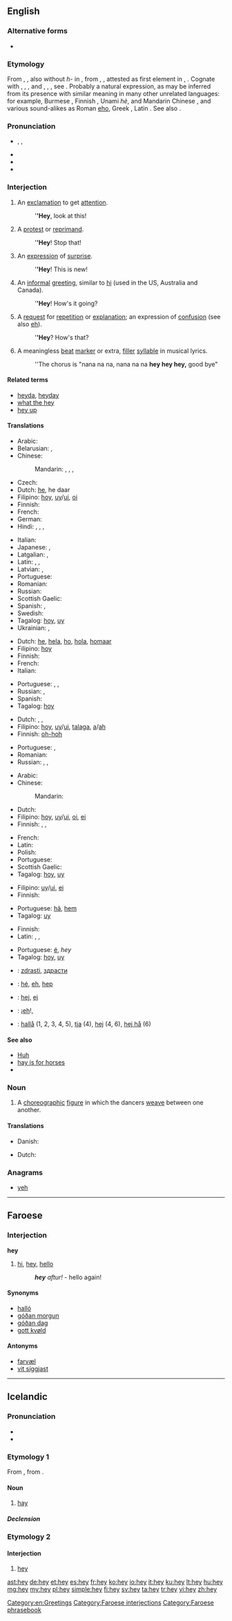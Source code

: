 ==English==

===Alternative forms===
* {{l|en|hay}}

===Etymology===
From {{etyl|enm}} {{term|hey|lang=enm}}, {{term|hei|lang=enm}}, also without ''h-'' in {{term|ey|lang=enm}}, from {{etyl|ang}} {{recons|he|hē|lang=ang}}, {{term|ea|ēa|pos=interjection|lang=ang}}, attested as first element in {{etyl|ang}} {{term|hela|hēlā|lang=ang}}, {{term|eala|ēalā|O!, alas!, oh!, lo!|lang=ang}}. Cognate with {{etyl|nl|-}} {{term|he|lang=nl}}, {{term|hei||hi, hey|lang=nl}}, {{etyl|de|-}} {{term|hei||hey, wow|lang=de}}, {{etyl|da|-}} and {{etyl|sv|-}} {{term|hej||hello, hey|lang=da|lang=sv}}, {{etyl|fo|-}} {{term|hey||hey, hello|lang=fo}}, {{etyl|is|-}} {{term|hei||hey|lang=is}}, see {{l|en|heigh}}. Probably a natural expression, as may be inferred from its presence with similar meaning in many other unrelated languages: for example, Burmese {{term|ဟေး|lang=my|sc=Mymr|tr=hei}}, Finnish {{term|hei|lang=fi}}, Unami ''hè'', and Mandarin Chinese {{term|哎|lang=cmn|sc=Hani|tr=āi}}, and various sound-alikes as Roman [[eho]], Greek {{term|εἴα|tr=eia|lang=grc}}, Latin {{term|eia|lang=la}}. See also {{l|en|hello}}.

===Pronunciation===
* {{enPR|hā}}, {{IPA|/heɪ/}}, {{X-SAMPA|/heI/}}
* {{audio|en-us-hey.ogg|Audio (US)}}
* {{homophones|hay}}
* {{rhymes|eɪ}}

===Interjection===
{{en-interj}}

# An [[exclamation]] to get [[attention]].
#: '''''Hey''', look at this!
# A [[protest]] or [[reprimand]].
#: '''''Hey'''! Stop that!
# An [[expression]] of [[surprise]].
#: '''''Hey'''! This is new!
# An [[informal]] [[greeting]], similar to [[hi]] (used in the US, Australia and Canada).
#: '''''Hey'''! How's it going?
# A [[request]] for [[repetition]] or [[explanation]]; an expression of [[confusion]] (see also [[eh]]).
#: '''''Hey'''? How's that?
# A meaningless [[beat]] [[marker]] or extra, [[filler]] [[syllable]] in musical lyrics.
#: ''The chorus is "nana na na, nana na na '''hey hey hey,''' good bye"

====Related terms====
* [[heyda]], [[heyday]]
* [[what the hey]]
* [[hey up]]

====Translations====
{{trans-top|exclamation to get attention}}
* Arabic: {{t-|ar|ياه|tr=yaah}}
* Belarusian: {{t-|be|гэй|tr=hej|sc=Cyrl}}, {{t-|be|эй|tr=ej|sc=Cyrl}}
* Chinese:
*: Mandarin: {{t-|cmn|喂|tr=wèi|sc=Hani}}, {{t-|cmn|哎|tr=āi|sc=Hani}}, {{t-|cmn|嗨|tr=hāi|sc=Hani}}, {{t-|cmn|嘿|tr=hēi|sc=Hani}}
* Czech: {{t-|cs|hele}}
* Dutch: [[he]], he daar
* Filipino: [[hoy]], [[uy]]/[[ui]], [[oi]]
* Finnish: {{t+|fi|hei}}
* French: {{t+|fr|hé}}
* German: {{t+|de|Hallo}}
* Hindi: {{t-|hi|अरे|tr=arē|sc=Deva}}, {{t-|hi|अजी|tr=ajī|sc=Deva}}, {{t-|hi|हे|tr=hē|sc=Deva}}, {{t-|hi|रे|tr=rē|sc=Deva}}
{{trans-mid}}
* Italian: {{t-|it|ehi}}
* Japanese: {{t+|ja|おい|tr=oi}}, {{t-|ja|ねえ|tr=nē}}
* Latgalian: {{tø|ltg|dzie}}, {{tø|ltg|klaus}}
* Latin: {{t-|la|salve}}, {{t-|la|salvete|p}}, {{t|la|eho}}
* Latvian: {{t-|lv|klau}}, {{t-|lv|eu}}
* Portuguese: {{t+|pt|ei}}
* Romanian: {{t-|ro|hei}}
* Russian: {{t+|ru|эй|tr=ej}}
* Scottish Gaelic: {{t-|gd|hòigh|xs=Scottish Gaelic}}
* Spanish: {{t-|es|oye}}, {{t+|es|hey}}
* Swedish: {{t+|sv|hallå}}
* Tagalog: [[hoy]], [[uy]]
* Ukrainian: {{t-|uk|гей|tr=hej|sc=Cyrl}}, {{t-|uk|ей|tr=ej|sc=Cyrl}}
{{trans-bottom}}

{{trans-top|protest or reprimand}}
* Dutch: [[he]], [[hela]], [[ho]], [[hola]], [[homaar]]
* Filipino: [[hoy]]
* Finnish: {{t+|fi|hei}}
* French: {{t+|fr|hé}}
* Italian: {{t-|it|ehi}}
{{trans-mid}}
* Portuguese: {{t+|pt|ei}}, {{t-|pt|epa}}, {{t+|pt|opa}}
* Russian: {{t+|ru|эй|tr=ej}}, {{t+|ru|э|tr=e}}
* Spanish: {{t-|es|oye}}
* Tagalog: [[hoy]]
{{trans-bottom}}

{{trans-top|expression of surprise}}
* Dutch: {{t+|nl|he}}, {{t-|nl|heh}}, {{t+|nl|huh}}
* Filipino: [[hoy]], [[uy]]/[[ui]], [[talaga]], [[a]]/[[ah]]
* Finnish: [[oh-hoh]]
{{trans-mid}}
* Portuguese: {{t-|pt|epa}}, {{t+|pt|opa}}
* Romanian: {{t+|ro|hop}}
* Russian: {{t+|ru|ой|tr=oj}}, {{t-|ru|ух ты|tr=ux ty}}, {{t+|ru|ого|tr=ogó, ohó}}
{{trans-bottom}}

{{trans-top|informal greeting}}
* Arabic: {{t-|ar|هلا|tr=halā|sc=Arab}}
* Chinese:
*: Mandarin: {{t|zh|嗨|sc=Hani}}
* Dutch: {{t+|nl|hoi}}
* Filipino: [[hoy]], [[uy]]/[[ui]], [[oi]], [[ei]]
* Finnish: {{t+|fi|hei}}, {{t+|fi|terve}}, {{t+|fi|moro}}
{{trans-mid}}
* French: {{t+|fr|coucou}}
* Latin: {{t|la|eho}}
* Polish: {{t+|pl|hej}}
* Portuguese: {{t+|pt|oi}}
* Scottish Gaelic: {{t-|gd|hòigh|xs=Scottish Gaelic}}
* Tagalog: [[hoy]], [[uy]]
{{trans-bottom}}

{{trans-top|request for repetition or explanation}}
* Filipino: [[uy]]/[[ui]], [[ei]]
* Finnish: {{t+|fi|hei}}
{{trans-mid}}
* Portuguese: [[hã]], [[hem]]
* Tagalog: [[uy]]
{{trans-bottom}}

{{trans-top|meaningless beat marker, filler syllable}}
* Finnish: {{t+|fi|hei}}
* Latin: {{t|la|o}}, {{t|la|o|alt=ō}}, {{t|la|jo}}
{{trans-mid}}
* Portuguese: [[é]], ''hey''
* Tagalog: [[hoy]], [[uy]]
{{trans-bottom}}

{{checktrans-top}}
* {{ttbc|bg}}: [[zdrasti]], [[здрасти]]
* {{ttbc|fr}}: [[hé]], [[eh]], [[hep]]
{{trans-mid}}
* {{ttbc|sl}}: [[hej]], [[ej]]
* {{ttbc|es}}: ¡[[eh]]!,
* {{ttbc|sv}}: [[hallå]] (1, 2, 3, 4, 5), [[tja]] (4), [[hej]] (4, 6), [[hej hå]] (6)
{{trans-bottom}}

====See also====
* [[huh|Huh]]
* [[hay is for horses]]
* {{pedialite}}

===Noun===
{{en-noun}}

# {{context|country dancing}} A [[choreographic]] [[figure]] in which the dancers [[weave]] between one another.

====Translations====
{{trans-top|country dancing figure}}
* Danish: {{t+|da|hej}}
{{trans-mid}}
* Dutch: {{t-|nl|hey}}
{{trans-bottom}}

===Anagrams===
* [[yeh#English|yeh]]

[[Category:en:Greetings]]

----

==Faroese==

===Interjection===
'''hey'''

# [[hi]], [[#English|hey]], [[hello]]
#: '''''hey''' aftur!'' - hello again!

====Synonyms====
* [[halló]]
* [[góðan morgun]]
* [[góðan dag]]
* [[gott kvøld]]

====Antonyms====
* [[farvæl]]
* [[vit síggjast]]

[[Category:Faroese interjections]]
[[Category:Faroese phrasebook]]

----

==Icelandic==

===Pronunciation===
* {{IPA|/heiː/|lang=is}}
* {{rhymes|eiː|lang=is}}

===Etymology 1===
From {{etyl|non|is}} {{term|hey|lang=non}}, from {{etyl|gem-pro|is}} {{recons|hawjan|lang=gem-pro}}.

====Noun====
{{is-noun|n|heys|hey}}

# {{usually|uncountable|lang=is}} [[hay]]

=====Declension=====
{{is-decl-noun-n-s|h|ey|j=j}}

===Etymology 2===

====Interjection====
{{head|is|interjection}}

# [[#English|hey]]

[[ast:hey]]
[[de:hey]]
[[et:hey]]
[[es:hey]]
[[fr:hey]]
[[ko:hey]]
[[io:hey]]
[[it:hey]]
[[ku:hey]]
[[lt:hey]]
[[hu:hey]]
[[mg:hey]]
[[my:hey]]
[[pl:hey]]
[[simple:hey]]
[[fi:hey]]
[[sv:hey]]
[[ta:hey]]
[[tr:hey]]
[[vi:hey]]
[[zh:hey]]